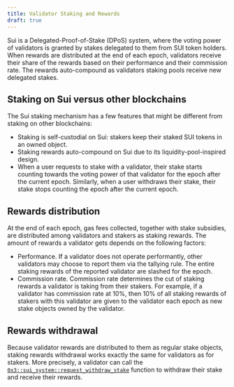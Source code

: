 ```yaml
---
title: Validator Staking and Rewards
draft: true
---
```



Sui is a Delegated-Proof-of-Stake (DPoS) system, where the voting power of validators is granted by stakes delegated to them from SUI token holders. When rewards are distributed at the end of each epoch, validators receive their share of the rewards based on their performance and their commission rate. The rewards auto-compound as validators staking pools receive new delegated stakes.

## Staking on Sui versus other blockchains

The Sui staking mechanism has a few features that might be different from staking on other blockchains:

- Staking is self-custodial on Sui: stakers keep their staked SUI tokens in an owned object.
- Staking rewards auto-compound on Sui due to its liquidity-pool-inspired design.
- When a user requests to stake with a validator, their stake starts counting towards the voting power of that validator for the epoch after the current epoch. Similarly, when a user withdraws their stake, their stake stops counting the epoch after the current epoch.

<StakingPoolReqs />

## Rewards distribution

At the end of each epoch, gas fees collected, together with stake subsidies, are distributed among validators and stakers as staking rewards. The amount of rewards a validator gets depends on the following factors:

- Performance. If a validator does not operate performantly, other validators may choose to report them via the tallying rule. The entire staking rewards of the reported validator are slashed for the epoch.
- Commission rate. Commission rate determines the cut of staking rewards a validator is taking from their stakers. For example, if a validator has commission rate at 10%, then 10% of all staking rewards of stakers with this validator are given to the validator each epoch as new stake objects owned by the validator.

## Rewards withdrawal

Because validator rewards are distributed to them as regular stake objects, staking rewards withdrawal works exactly the same for validators as for stakers. More precisely, a validator can call the  [`0x3::sui_system::request_withdraw_stake`](https://github.com/MystenLabs/sui/blob/6234ae2cc8137f3a2a34cd0aa1ac4fd5f31260e2/crates/sui-framework/packages/sui-system/sources/sui_system.move#L272) function to withdraw their stake and receive their rewards.
